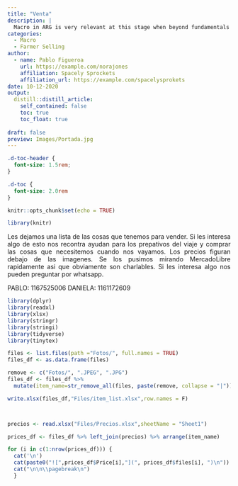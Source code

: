 ```yaml
---
title: "Venta"
description: |
  Macro in ARG is very relevant at this stage when beyond fundamentals being very negative, we have no resources to extend the life cycle (before it was huge central bank reserves, public money available and then it was a change in government). Now is just another 3 more years of a populist government with no resources left.
categories:
  - Macro
  - Farmer Selling
author:
  - name: Pablo Figueroa 
    url: https://example.com/norajones
    affiliation: Spacely Sprockets
    affiliation_url: https://example.com/spacelysprokets
date: 10-12-2020
output:
  distill::distill_article:
    self_contained: false
    toc: true
    toc_float: true
    
draft: false
preview: Images/Portada.jpg
---
```



<style>
body {
text-align: justify}
</style>


```css
.d-toc-header {
  font-size: 1.5rem;
}

.d-toc {
  font-size: 2.0rem
}
``` 

```r
knitr::opts_chunk$set(echo = TRUE)
```

```r

library(knitr)

```

Les dejamos una lista de las cosas que tenemos para vender. Si les interesa algo de esto nos recontra ayudan para los prepativos del viaje y comprar las cosas que necesitemos cuando nos vayamos. Los precios figuran debajo de las imagenes. Se los pusimos mirando MercadoLibre rapidamente asi que obviamente son charlables. Si les interesa algo nos pueden preguntar por whatsapp. 

PABLO: 1167525006
DANIELA: 1161172609




```r
library(dplyr)
library(readxl)
library(xlsx)
library(stringr)
library(stringi)
library(tidyverse)
library(tinytex)

files <- list.files(path ="Fotos/", full.names = TRUE)
files_df <- as.data.frame(files)

remove <- c("Fotos/", ".JPEG", ".JPG")
files_df <- files_df %>% 
  mutate(item_name=str_remove_all(files, paste(remove, collapse = "|")))

write.xlsx(files_df,"Files/item_list.xlsx",row.names = F)



precios <- read.xlsx("Files/Precios.xlsx",sheetName = "Sheet1")

prices_df <- files_df %>% left_join(precios) %>% arrange(item_name)

```

```r


for (i in c(1:nrow(prices_df))) {
  cat('\n')
  cat(paste0("![",prices_df$Price[i],"](", prices_df$files[i], ")\n"))  
  cat("\n\n\\pagebreak\n")
  }


```

